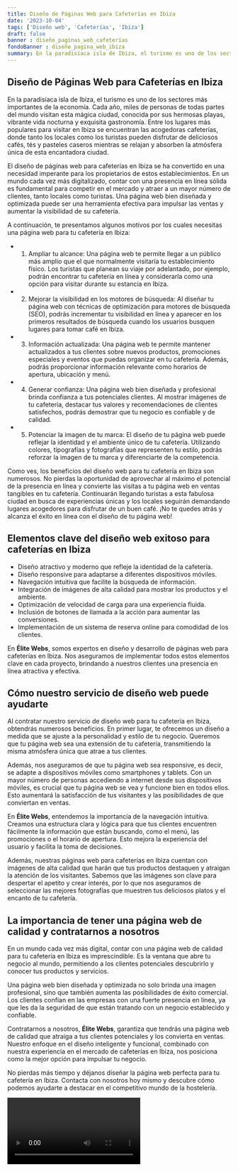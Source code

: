 ```yaml
---
title: Diseño de Páginas Web para Cafeterías en Ibiza
date: '2023-10-04'
tags: ['Diseño web', 'Cafeterías', 'Ibiza']
draft: false
banner : diseño_paginas_web_cafeterías
fondoBanner : diseño_pagina_web_ibiza
summary: En la paradisíaca isla de Ibiza, el turismo es uno de los sectores más importantes de la economía. Cada año, miles de personas de todas partes del mundo visitan esta mágica ciudad, conocida por sus hermosas playas, vibrante vida nocturna y exquisita gastronomía. Entre los lugares más populares para visitar en Ibiza se encuentran las acogedoras cafeterías, donde tanto los locales como los turistas pueden disfrutar de deliciosos cafés, tés y pasteles caseros mientras se relajan y absorben la atmósfera única de esta encantadora ciudad.
---
```


## Diseño de Páginas Web para Cafeterías en Ibiza

En la paradisíaca isla de Ibiza, el turismo es uno de los sectores más importantes de la economía. Cada año, miles de personas de todas partes del mundo visitan esta mágica ciudad, conocida por sus hermosas playas, vibrante vida nocturna y exquisita gastronomía. Entre los lugares más populares para visitar en Ibiza se encuentran las acogedoras cafeterías, donde tanto los locales como los turistas pueden disfrutar de deliciosos cafés, tés y pasteles caseros mientras se relajan y absorben la atmósfera única de esta encantadora ciudad.

El diseño de páginas web para cafeterías en Ibiza se ha convertido en una necesidad imperante para los propietarios de estos establecimientos. En un mundo cada vez más digitalizado, contar con una presencia en línea sólida es fundamental para competir en el mercado y atraer a un mayor número de clientes, tanto locales como turistas. Una página web bien diseñada y optimizada puede ser una herramienta efectiva para impulsar las ventas y aumentar la visibilidad de su cafetería.

A continuación, te presentamos algunos motivos por los cuales necesitas una página web para tu cafetería en Ibiza:

- 1. Ampliar tu alcance: Una página web te permite llegar a un público más amplio que el que normalmente visitaría tu establecimiento físico. Los turistas que planean su viaje por adelantado, por ejemplo, podrán encontrar tu cafetería en línea y considerarla como una opción para visitar durante su estancia en Ibiza.
- 2. Mejorar la visibilidad en los motores de búsqueda: Al diseñar tu página web con técnicas de optimización para motores de búsqueda (SEO), podrás incrementar tu visibilidad en línea y aparecer en los primeros resultados de búsqueda cuando los usuarios busquen lugares para tomar café en Ibiza.
- 3. Información actualizada: Una página web te permite mantener actualizados a tus clientes sobre nuevos productos, promociones especiales y eventos que puedas organizar en tu cafetería. Además, podrás proporcionar información relevante como horarios de apertura, ubicación y menú.
- 4. Generar confianza: Una página web bien diseñada y profesional brinda confianza a tus potenciales clientes. Al mostrar imágenes de tu cafetería, destacar tus valores y recomendaciones de clientes satisfechos, podrás demostrar que tu negocio es confiable y de calidad.
- 5. Potenciar la imagen de tu marca: El diseño de tu página web puede reflejar la identidad y el ambiente único de tu cafetería. Utilizando colores, tipografías y fotografías que representen tu estilo, podrás reforzar la imagen de tu marca y diferenciarte de la competencia.

Como ves, los beneficios del diseño web para tu cafetería en Ibiza son numerosos. No pierdas la oportunidad de aprovechar al máximo el potencial de la presencia en línea y convierte las visitas a tu página web en ventas tangibles en tu cafetería. Continuarán llegando turistas a esta fabulosa ciudad en busca de experiencias únicas y los locales seguirán demandando lugares acogedores para disfrutar de un buen café. ¡No te quedes atrás y alcanza el éxito en línea con el diseño de tu página web!

<GifSeo />

<Cta />

## Elementos clave del diseño web exitoso para cafeterías en Ibiza

- Diseño atractivo y moderno que refleje la identidad de la cafetería.
- Diseño responsive para adaptarse a diferentes dispositivos móviles.
- Navegación intuitiva que facilite la búsqueda de información.
- Integración de imágenes de alta calidad para mostrar los productos y el ambiente.
- Optimización de velocidad de carga para una experiencia fluida.
- Inclusión de botones de llamada a la acción para aumentar las conversiones.
- Implementación de un sistema de reserva online para comodidad de los clientes.

En **Élite Webs**, somos expertos en diseño y desarrollo de páginas web para cafeterías en Ibiza. Nos aseguramos de implementar todos estos elementos clave en cada proyecto, brindando a nuestros clientes una presencia en línea atractiva y efectiva.

## Cómo nuestro servicio de diseño web puede ayudarte

Al contratar nuestro servicio de diseño web para tu cafetería en Ibiza, obtendrás numerosos beneficios. En primer lugar, te ofrecemos un diseño a medida que se ajuste a la personalidad y estilo de tu negocio. Queremos que tu página web sea una extensión de tu cafetería, transmitiendo la misma atmósfera única que atrae a tus clientes.

Además, nos aseguramos de que tu página web sea responsive, es decir, se adapte a dispositivos móviles como smartphones y tablets. Con un mayor número de personas accediendo a internet desde sus dispositivos móviles, es crucial que tu página web se vea y funcione bien en todos ellos. Esto aumentará la satisfacción de tus visitantes y las posibilidades de que conviertan en ventas.

En **Élite Webs**, entendemos la importancia de la navegación intuitiva. Creamos una estructura clara y lógica para que tus clientes encuentren fácilmente la información que están buscando, como el menú, las promociones o el horario de apertura. Esto mejora la experiencia del usuario y facilita la toma de decisiones.

Además, nuestras páginas web para cafeterías en Ibiza cuentan con imágenes de alta calidad que harán que tus productos destaquen y atraigan la atención de los visitantes. Sabemos que las imágenes son clave para despertar el apetito y crear interés, por lo que nos aseguramos de seleccionar las mejores fotografías que muestren tus deliciosos platos y el encanto de tu cafetería.

## La importancia de tener una página web de calidad y contratarnos a nosotros

En un mundo cada vez más digital, contar con una página web de calidad para tu cafetería en Ibiza es imprescindible. Es la ventana que abre tu negocio al mundo, permitiendo a los clientes potenciales descubrirlo y conocer tus productos y servicios.

Una página web bien diseñada y optimizada no solo brinda una imagen profesional, sino que también aumenta las posibilidades de éxito comercial. Los clientes confían en las empresas con una fuerte presencia en línea, ya que les da la seguridad de que están tratando con un negocio establecido y confiable.

Contratarnos a nosotros, **Élite Webs**, garantiza que tendrás una página web de calidad que atraiga a tus clientes potenciales y los convierta en ventas. Nuestro enfoque en el diseño inteligente y funcional, combinado con nuestra experiencia en el mercado de cafeterías en Ibiza, nos posiciona como la mejor opción para impulsar tu negocio.

No pierdas más tiempo y déjanos diseñar la página web perfecta para tu cafetería en Ibiza. Contacta con nosotros hoy mismo y descubre cómo podemos ayudarte a destacar en el competitivo mundo de la hostelería.

<Video />

<CtaBot job='Cafeterías' city='Ibiza'/>

<Gmaps query='Ibiza+españa+maps' />